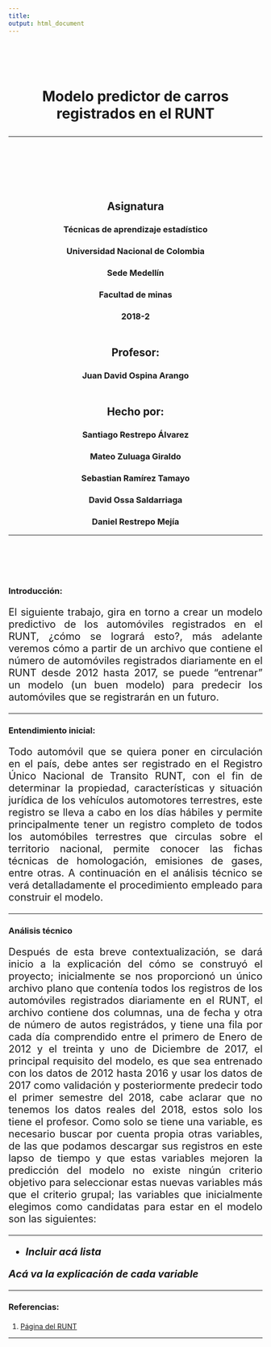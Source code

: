```yaml
---
title:
output: html_document
---
```

<br><br><br>
<h1 align="center"><b>Modelo predictor de carros registrados en el RUNT</b><hr><br><br></h1>

<h2 align="center"><b>Asignatura</b></h2>
<h3 align="center">Técnicas de aprendizaje estadístico</h3>
<h3 align="center">Universidad Nacional de Colombia</h3>
<h3 align="center">Sede Medellín</h3>
<h3 align="center">Facultad de minas</h3>
<h3 align="center">2018-2<br><br></h3>

<h2 align="center"><b>Profesor:</b></h2>
<h3 align="center">Juan David Ospina Arango<br><br></h3>

<h2 align="center"><b>Hecho por:</b></h2>
<h3 align="center">Santiago Restrepo Álvarez</h3>
<h3 align="center">Mateo Zuluaga Giraldo</h3>
<h3 align="center">Sebastian Ramírez Tamayo</h3>
<h3 align="center">David Ossa Saldarriaga</h3>
<h3 align="center">Daniel Restrepo Mejía<hr><br><br><br></h3>

<h3><b>Introducción:</b></h3>
<p style = "font-size:20px" align="justify">
El siguiente trabajo, gira en torno a crear un modelo predictivo de los automóviles registrados en el RUNT, ¿cómo se logrará esto?, más adelante veremos cómo a partir de un archivo que contiene el número de automóviles registrados diariamente en el RUNT desde 2012 hasta 2017, se puede "entrenar" un modelo (un buen modelo) para predecir los automóviles que se registrarán en un futuro.
</p><hr>


<h3><b>Entendimiento inicial:</b></h3>
<p style = "font-size:20px" align="justify">
Todo automóvil que se quiera poner en circulación en el país, debe antes ser registrado en el Registro Único Nacional de Transito RUNT, con el fin de determinar la propiedad, características y situación jurídica de los vehículos automotores terrestres, este registro se lleva a cabo en los días hábiles y permite principalmente tener un registro completo de todos los automóbiles terrestres que circulas sobre el territorio nacional, permite conocer las fichas técnicas de homologación, emisiones de gases, entre otras.
A continuación en el análisis técnico se verá detalladamente el procedimiento empleado para construir el modelo.
</p><hr>

<h3><b>Análisis técnico</b></h3>
<p style = "font-size:20px" align="justify">
Después de esta breve contextualización, se dará inicio a la explicación del cómo se construyó el proyecto; inicialmente se nos proporcionó un único archivo plano que contenía todos los registros de los automóviles registrados diariamente en el RUNT, el archivo contiene dos columnas, una de fecha y otra de número de autos registrádos, y tiene una fila por cada día comprendido entre el primero de Enero de 2012 y el treinta y uno de Diciembre de 2017, el principal requisito del modelo, es que sea entrenado con los datos de 2012 hasta 2016 y usar los datos de 2017 como validación y posteriormente predecir todo el primer semestre del 2018, cabe aclarar que no tenemos los datos reales del 2018, estos solo los tiene el profesor.
Como solo se tiene una variable, es necesario buscar por cuenta propia otras variables, de las que podamos descargar sus registros en este lapso de tiempo y que estas variables mejoren la predicción del modelo no existe ningún criterio objetivo para seleccionar estas nuevas variables más que el criterio grupal; las variables que inicialmente elegimos como candidatas para estar en el modelo son las siguientes:
</p><hr>
<ul style = "font-size:20px">
  <li>***Incluir acá lista***
</ul>

<p style = "font-size:20px" align="justify">
***Acá va la explicación de cada variable***
</p><hr>



<h3><b>Referencias:</b></h3>
<p style = "font-size:20px" align="justify">
1. <a href = "https://www.runt.com.co/registros-runt/rna"> Página del RUNT </a>
</p><hr>




